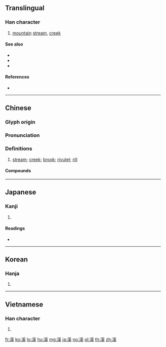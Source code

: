 {{also|渓|谿}}
==Translingual==

===Han character===
{{Han char|rn=85|rad=水|as=10|sn=13|four=32134|canj=EBVK|ids=⿰氵奚}}

# [[mountain]] [[stream]], [[creek]]

====See also====
* {{l|mul|川|sc=Hani}}
* {{l|mul|河|sc=Hani}}
* {{l|mul|江|sc=Hani}}

====References====
* {{Han ref|kx=0640.220|dkj=17967|dj=1047.120|hdz=31702.090|uh=6EAA|ud=28330|bh=B7CB|bd=47051}}

----

==Chinese==
{{zh-forms}}

===Glyph origin===
{{Han etym}}

===Pronunciation===
{{zh-pron
|m=xī
|c=kai1
|h=pfs=hâi
|mn=khe/khoe
|mc=y
|oc=y
|cat=n
}}

===Definitions===
{{zh-hanzi}}

# [[stream]]; [[creek]]; [[brook]]; [[rivulet]]; [[rill]]

====Compounds====
{{zh-der|下淡水溪|八掌溪|剡溪|大安溪|大溪|大溪地|大甲溪|大肚溪|平溪|廣溪峽|新店溪|昂昂溪|曾文溪|杉林溪|浣紗溪|浣花溪|清溪|溪壑|溪客|溪步|溪流|溪澗|溪藤|溪谷|溪頭|溪鴨|濁水溪|濂溪|磨針溪|磻溪|礁溪鄉|秀姑巒溪|端溪|竹溪六逸|苕溪|若耶溪|蓬溪縣|蘭陽溪|螺溪石硯|螺溪硯|霅溪|馬躍檀溪|鱷溪|龍溪縣}}

----

==Japanese==

===Kanji===
{{ja-kanji|grade=|rs=水10}}

# {{defn|lang=ja|sort=水10}}

====Readings====
* {{ja-readings|on=[[けい]] (kei)|kun=[[たに]] (tani)}}

----

==Korean==

===Hanja===
{{ko-hanja|hangeul=계|eumhun=시내|rv=gye|mr=kye|y=kyey}}

# {{defn|lang=ko|sort=水10}}

----

==Vietnamese==

===Han character===
{{vi-hantu|[[khê]], [[khe]]|rs=水10}}

# {{defn|lang=vi|sort=水10}}

[[fr:溪]]
[[ko:溪]]
[[lo:溪]]
[[hu:溪]]
[[mg:溪]]
[[ja:溪]]
[[no:溪]]
[[pl:溪]]
[[th:溪]]
[[zh:溪]]